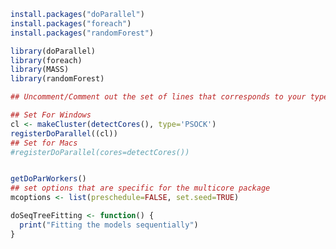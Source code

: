 
```{r}
install.packages("doParallel")
install.packages("foreach")
install.packages("randomForest")
```

```{r}
library(doParallel)
library(foreach)
library(MASS)
library(randomForest)
```

```{r}
## Uncomment/Comment out the set of lines that corresponds to your type of machine

## Set For Windows
cl <- makeCluster(detectCores(), type='PSOCK')
registerDoParallel((cl))
## Set for Macs
#registerDoParallel(cores=detectCores())


getDoParWorkers()
## set options that are specific for the multicore package
mcoptions <- list(preschedule=FALSE, set.seed=TRUE)
```

```{r}
doSeqTreeFitting <- function() {
  print("Fitting the models sequentially")
}
```
